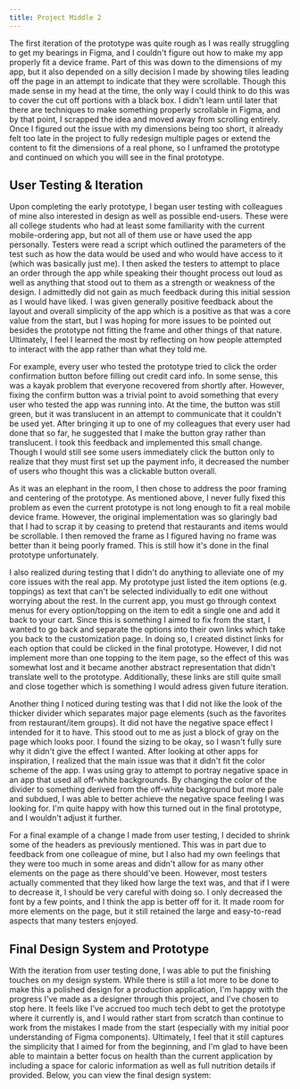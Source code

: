 ```yaml
---
title: Project Middle 2
---
```


<p style={{marginTop: "2rem"}}>
	The first iteration of the prototype was quite rough as I was really struggling to get my
	bearings in Figma, and I couldn't figure out how to make my app properly fit a device frame.
	Part of this was down to the dimensions of my app, but it also depended on a silly decision
	I made by showing tiles leading off the page in an attempt to indicate that they were
	scrollable. Though this made sense in my head at the time, the only way I could think to do
	this was to cover the cut off portions with a black box. I didn't learn until later that
	there are techniques to make something properly scrollable in Figma, and by that point,
	I scrapped the idea and moved away from scrolling entirely. Once I figured out the 
	issue with my dimensions being too short, it already felt too late in the project to
	fully redesign multiple pages or extend the content to fit the dimensions of a real
	phone, so I unframed the prototype and continued on which you will see in the final
	prototype.
</p>

## User Testing & Iteration

<p>
	Upon completing the early prototype, I began user testing with colleagues of mine also
	interested in design as well as possible end-users. These were all college students who had at least some familiarity
	with the current mobile-ordering app, but not all of them use or have used the app personally.
	Testers were read a script which outlined the parameters of the test such as how the data
	would be used and who would have access to it (which was basically just me). I then asked
	the testers to attempt to place an order through the app while speaking their thought
	process out loud as well as anything that stood out to them as a strength or
	weakness of the design. 
	I admittedly did not gain as much feedback during this initial session as I would have liked.
	I was given generally positive feedback about the layout and overall simplicity of the app
	which is a positive as that was a core value from the start, but I was hoping for more issues
	to be pointed out besides the prototype not fitting the frame and other things of that nature.
	Ultimately, I feel I learned the most by reflecting on how people attempted to interact with the
	app rather than what they told me.
</p>

<p>
	For example, every user who tested the prototype tried to click the order confirmation button before
	filling out credit card info. In some sense, this was a kayak problem that everyone
	recovered from shortly after. However, fixing the confirm button was a trivial point to avoid
	something that every user who tested the app was running into. At the time, the button was still
	green, but it was translucent in an attempt to communicate that it couldn't be used yet. After
	bringing it up to one of my colleagues that every user had done that so far, he suggested that
	I make the button gray rather than translucent. I took this feedback and implemented this small
	change. Though I would still see some users immediately click the button only to realize that
	they must first set up the payment info, it decreased the number of users who thought this was
	a clickable button overall.
</p>

<p>
	As it was an elephant in the room, I then chose to address the poor framing and centering of
	the prototype. As mentioned above, I never fully fixed this problem as even the current prototype
	is not long enough to fit a real mobile device frame. However, the original implementation was
	so glaringly bad that I had to scrap it by ceasing to pretend that restaurants and items would
	be scrollable. I then removed the frame as I figured having no frame was better than it being
	poorly framed. This is still how it's done in the final prototype unfortunately.
</p>

<p>
	I also realized during testing that I didn't do anything to alleviate one of my core issues with the
	real app. My prototype just listed the item options (e.g. toppings) as text that
	can't be selected individually to edit one without worrying about the rest. In the current app, you
	must go through context menus for every option/topping on the item to edit a single one and add it
	back to your cart. Since this is something I aimed to fix from the start, I wanted to go back and 
	separate the options into their own links which take you back to the customization page. In doing so, 
	I created distinct links for each option that could be clicked in the final prototype. However, I
	did not implement more than one topping to the item page, so the effect of this was somewhat lost
	and it became another abstract representation that didn't translate well to the prototype. Additionally,
	these links are still quite small and close together which is something I would adress given future
	iteration.
</p>

<p>
	Another thing I noticed during testing was that I did not like the look of the thicker divider
	which separates major page elements (such as the favorites from restaurant/item groups). It did
	not have the negative space effect I intended for it to have. This stood out to me as just a block of
	gray on the page which looks poor. I found the sizing to be okay, so I wasn't fully sure why it didn't 
	give the effect I wanted. After looking at other apps for inspiration, I realized that the main issue
	was that it didn't fit the color scheme of the app. I was using gray to attempt to portray negative
	space in an app that used all off-white backgrounds. By changing the color of the divider to something
	derived from the off-white background but more pale and subdued, I was able to better achieve the
	negative space feeling I was looking for. I'm quite happy with how this turned out in the final
	prototype, and I wouldn't adjust it further.
</p>

<p>
	For a final example of a change I made from user testing, I decided to shrink some of the headers
	as previously mentioned. This was in part due to feedback from one colleague of mine, but I also
	had my own feelings that they were too much in some areas and didn't allow for as many other
	elements on the page as there should've been. However, most testers actually commented that they
	liked how large the text was, and that if I were to decrease it, I should be very careful with
	doing so. I only decreased the font by a few points, and I think the app is better off for it.
	It made room for more elements on the page, but it still retained the large and easy-to-read
	aspects that many testers enjoyed.
</p>

## Final Design System and Prototype

<p>
	With the iteration from user testing done, I was able to put the finishing touches on my
	design system. While there is still a lot more to be done to make this a polished design for
	a production application, I'm happy with the progress I've made as a designer through this
	project, and I've chosen to stop here. It feels like I've accrued too much tech debt
	to get the prototype where it currently is, and I would rather start from scratch than
	continue to work from the mistakes I made from the start (especially with my initial poor
	understanding of Figma components). Ultimately, I feel that it still captures the simplicity
	that I aimed for from the beginning, and I'm glad to have been able to maintain a better
	focus on health than the current application by including a space for caloric information
	as well as full nutrition details if provided. Below, you can view the final design
	system:
</p>